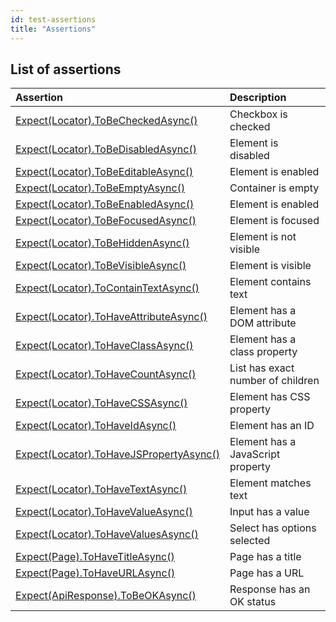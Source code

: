 ```yaml
---
id: test-assertions
title: "Assertions"
---
```


## List of assertions

| Assertion | Description |
| :- | :- |
| [Expect(Locator).ToBeCheckedAsync()](/api/class-locatorassertions.mdx#locator-assertions-to-be-checked) | Checkbox is checked |
| [Expect(Locator).ToBeDisabledAsync()](/api/class-locatorassertions.mdx#locator-assertions-to-be-disabled) | Element is disabled |
| [Expect(Locator).ToBeEditableAsync()](/api/class-locatorassertions.mdx#locator-assertions-to-be-editable) | Element is enabled |
| [Expect(Locator).ToBeEmptyAsync()](/api/class-locatorassertions.mdx#locator-assertions-to-be-empty) | Container is empty |
| [Expect(Locator).ToBeEnabledAsync()](/api/class-locatorassertions.mdx#locator-assertions-to-be-enabled) | Element is enabled |
| [Expect(Locator).ToBeFocusedAsync()](/api/class-locatorassertions.mdx#locator-assertions-to-be-focused) | Element is focused |
| [Expect(Locator).ToBeHiddenAsync()](/api/class-locatorassertions.mdx#locator-assertions-to-be-hidden) | Element is not visible |
| [Expect(Locator).ToBeVisibleAsync()](/api/class-locatorassertions.mdx#locator-assertions-to-be-visible) | Element is visible |
| [Expect(Locator).ToContainTextAsync()](/api/class-locatorassertions.mdx#locator-assertions-to-contain-text) | Element contains text |
| [Expect(Locator).ToHaveAttributeAsync()](/api/class-locatorassertions.mdx#locator-assertions-to-have-attribute) | Element has a DOM attribute |
| [Expect(Locator).ToHaveClassAsync()](/api/class-locatorassertions.mdx#locator-assertions-to-have-class) | Element has a class property |
| [Expect(Locator).ToHaveCountAsync()](/api/class-locatorassertions.mdx#locator-assertions-to-have-count) | List has exact number of children |
| [Expect(Locator).ToHaveCSSAsync()](/api/class-locatorassertions.mdx#locator-assertions-to-have-css) | Element has CSS property |
| [Expect(Locator).ToHaveIdAsync()](/api/class-locatorassertions.mdx#locator-assertions-to-have-id) | Element has an ID |
| [Expect(Locator).ToHaveJSPropertyAsync()](/api/class-locatorassertions.mdx#locator-assertions-to-have-js-property) | Element has a JavaScript property |
| [Expect(Locator).ToHaveTextAsync()](/api/class-locatorassertions.mdx#locator-assertions-to-have-text) | Element matches text |
| [Expect(Locator).ToHaveValueAsync()](/api/class-locatorassertions.mdx#locator-assertions-to-have-value) | Input has a value |
| [Expect(Locator).ToHaveValuesAsync()](/api/class-locatorassertions.mdx#locator-assertions-to-have-values) | Select has options selected |
| [Expect(Page).ToHaveTitleAsync()](/api/class-pageassertions.mdx#page-assertions-to-have-title) | Page has a title |
| [Expect(Page).ToHaveURLAsync()](/api/class-pageassertions.mdx#page-assertions-to-have-url) | Page has a URL |
| [Expect(ApiResponse).ToBeOKAsync()](/api/class-apiresponseassertions.mdx#api-response-assertions-to-be-ok) | Response has an OK status |


[Accessibility]: /api/class-accessibility.mdx "Accessibility"
[APIRequest]: /api/class-apirequest.mdx "APIRequest"
[APIRequestContext]: /api/class-apirequestcontext.mdx "APIRequestContext"
[APIResponse]: /api/class-apiresponse.mdx "APIResponse"
[APIResponseAssertions]: /api/class-apiresponseassertions.mdx "APIResponseAssertions"
[Browser]: /api/class-browser.mdx "Browser"
[BrowserContext]: /api/class-browsercontext.mdx "BrowserContext"
[BrowserType]: /api/class-browsertype.mdx "BrowserType"
[ConsoleMessage]: /api/class-consolemessage.mdx "ConsoleMessage"
[Dialog]: /api/class-dialog.mdx "Dialog"
[Download]: /api/class-download.mdx "Download"
[ElementHandle]: /api/class-elementhandle.mdx "ElementHandle"
[FileChooser]: /api/class-filechooser.mdx "FileChooser"
[FormData]: /api/class-formdata.mdx "FormData"
[Frame]: /api/class-frame.mdx "Frame"
[FrameLocator]: /api/class-framelocator.mdx "FrameLocator"
[JSHandle]: /api/class-jshandle.mdx "JSHandle"
[Keyboard]: /api/class-keyboard.mdx "Keyboard"
[Locator]: /api/class-locator.mdx "Locator"
[LocatorAssertions]: /api/class-locatorassertions.mdx "LocatorAssertions"
[Mouse]: /api/class-mouse.mdx "Mouse"
[Page]: /api/class-page.mdx "Page"
[PageAssertions]: /api/class-pageassertions.mdx "PageAssertions"
[Playwright]: /api/class-playwright.mdx "Playwright"
[PlaywrightAssertions]: /api/class-playwrightassertions.mdx "PlaywrightAssertions"
[Request]: /api/class-request.mdx "Request"
[Response]: /api/class-response.mdx "Response"
[Route]: /api/class-route.mdx "Route"
[Selectors]: /api/class-selectors.mdx "Selectors"
[TimeoutError]: /api/class-timeouterror.mdx "TimeoutError"
[Touchscreen]: /api/class-touchscreen.mdx "Touchscreen"
[Tracing]: /api/class-tracing.mdx "Tracing"
[Video]: /api/class-video.mdx "Video"
[WebSocket]: /api/class-websocket.mdx "WebSocket"
[WebSocketFrame]: /api/class-websocketframe.mdx "WebSocketFrame"
[Worker]: /api/class-worker.mdx "Worker"
[Element]: https://developer.mozilla.org/en-US/docs/Web/API/element "Element"
[EvaluationArgument]: /evaluating.mdx#evaluation-argument "EvaluationArgument"
[Promise]: https://developer.mozilla.org/en-US/docs/Web/JavaScript/Reference/Global_Objects/Promise "Promise"
[iterator]: https://developer.mozilla.org/en-US/docs/Web/JavaScript/Reference/Iteration_protocols "Iterator"
[origin]: https://developer.mozilla.org/en-US/docs/Glossary/Origin "Origin"
[selector]: https://developer.mozilla.org/en-US/docs/Web/CSS/CSS_Selectors "selector"
[Serializable]: https://developer.mozilla.org/en-US/docs/Web/JavaScript/Reference/Global_Objects/JSON/stringify#Description "Serializable"
[UIEvent.detail]: https://developer.mozilla.org/en-US/docs/Web/API/UIEvent/detail "UIEvent.detail"
[UnixTime]: https://en.wikipedia.org/wiki/Unix_time "Unix Time"
[xpath]: https://developer.mozilla.org/en-US/docs/Web/XPath "xpath"

[bool]: https://docs.microsoft.com/en-us/dotnet/api/system.boolean "bool"
[double]: https://docs.microsoft.com/en-us/dotnet/api/system.double "double"
[byte]: https://docs.microsoft.com/en-us/dotnet/api/system.byte "byte"
[int]: https://docs.microsoft.com/en-us/dotnet/api/system.int32 "int"
[void]: https://docs.microsoft.com/en-us/dotnet/csharp/language-reference/builtin-types/void "void"
[string]: https://docs.microsoft.com/en-us/dotnet/api/system.string "string"
[URL]: https://nodejs.org/api/url.html "URL"
[Regex]: https://docs.microsoft.com/en-us/dotnet/api/system.text.regularexpressions.regex "Regex"

[Action]: https://docs.microsoft.com/en-us/dotnet/api/system.action-1 "Action"
[Func]: https://docs.microsoft.com/en-us/dotnet/api/system.func-2 "Func"
[IEnumerable]: https://docs.microsoft.com/en-us/dotnet/api/system.collections.ienumerable "IEnumerable"
[IDictionary]: https://docs.microsoft.com/en-us/dotnet/api/system.collections.idictionary "IDictionary"
[Task]: https://docs.microsoft.com/en-us/dotnet/api/system.threading.tasks.task?view=net-5.0 "Task"
[IReadOnlyDictionary]: https://docs.microsoft.com/en-us/dotnet/api/system.collections.generic.ireadonlydictionary-2 "IReadOnlyDictionary"
[JsonElement]: https://docs.microsoft.com/en-us/dotnet/api/system.text.json.jsonelement "JsonElement"

[all available image tags]: https://mcr.microsoft.com/en-us/product/playwright/dotnet/about "all available image tags"
[Docker Hub]: https://hub.docker.com/_/microsoft-playwright-dotnet "Docker Hub"
[Dockerfile.focal]: https://github.com/microsoft/playwright-dotnet/blob/main/utils/docker/Dockerfile.focal "Dockerfile.focal"
